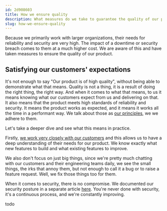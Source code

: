 ```yaml
---
id: 2d908603
title: How we ensure quality
description: What measures do we take to guarantee the quality of our product
slug: how-we-ensure-quality
---
```


Because we primarily work with larger organizations, their needs for reliability and security are very high. The impact of a downtime or security breach comes to them at a much higher cost. We are aware of this and have taken measures to ensure the quality of our product.

## Satisfying our customers' expectations

It's not enough to say "Our product is of high quality", without being able to demonstrate what that means. Quality is not a thing, it is a result of doing the right thing, the right way. And when it comes to what that means, to us it means knowing what our customers expect from us and delivering on that. It also means that the product meets high standards of reliability and security. It means the product works as expected, and it means it works all the time in a performant way. We talk about those as [our principles](/docs/handbook/company/why-webiny-exists#rooted-in-the-first-principles), we we adhere to them.

Let's take a deeper dive and see what this means in practice. 

Firstly, [we work very closely with our customers](/docs/handbook/company/deciding-what-features-to-build#customer-driven-roadmap) and this allows us to have a deep understanding of their needs for our product. We know exactly what new features to build and what existing features to improve.

We also don't focus on just big things, since we're pretty much chatting with our customers and their engineering teams daily, we see the small things, the irks that annoy them, but not enough to call it a bug or to raise a feature request. Well, we fix those things too for them.

When it comes to security, there is no compromise. We documented our security posture in a separate article [here](/docs/overview/features/security). You're never done with security, it's a continuous process, and we're constantly improving.

todo

